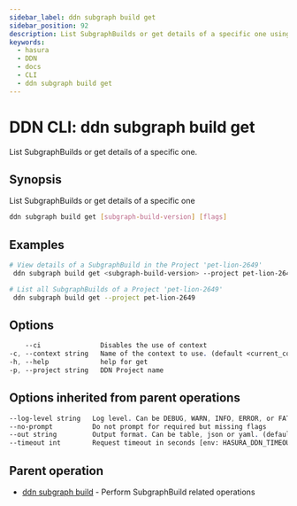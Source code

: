 ```yaml
---
sidebar_label: ddn subgraph build get
sidebar_position: 92
description: List SubgraphBuilds or get details of a specific one using the DDN CLI
keywords:
  - hasura
  - DDN
  - docs
  - CLI
  - ddn subgraph build get
---
```


# DDN CLI: ddn subgraph build get

List SubgraphBuilds or get details of a specific one.

## Synopsis

List SubgraphBuilds or get details of a specific one

```bash
ddn subgraph build get [subgraph-build-version] [flags]
```

## Examples

```bash
# View details of a SubgraphBuild in the Project 'pet-lion-2649'
 ddn subgraph build get <subgraph-build-version> --project pet-lion-2649

# List all SubgraphBuilds of a Project 'pet-lion-2649'
 ddn subgraph build get --project pet-lion-2649
```

## Options

```sass
    --ci               Disables the use of context
-c, --context string   Name of the context to use. (default <current_context>)
-h, --help             help for get
-p, --project string   DDN Project name
```

## Options inherited from parent operations

```sass
--log-level string   Log level. Can be DEBUG, WARN, INFO, ERROR, or FATAL. (default "INFO")
--no-prompt          Do not prompt for required but missing flags
--out string         Output format. Can be table, json or yaml. (default "table")
--timeout int        Request timeout in seconds [env: HASURA_DDN_TIMEOUT] (default 100)
```

## Parent operation

- [ddn subgraph build](/cli/commands/ddn_subgraph_build) - Perform SubgraphBuild related operations
